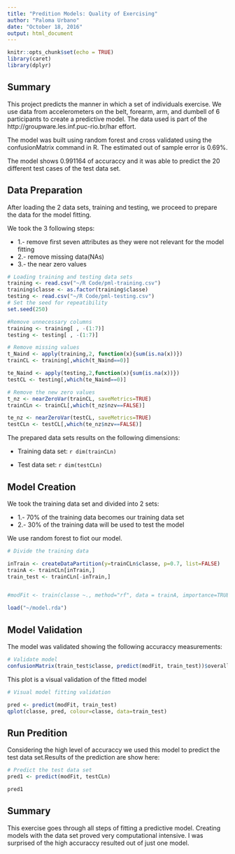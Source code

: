 ---
title: "Predition Models: Quality of Exercising"
author: "Paloma Urbano"
date: "October 18, 2016"
output: html_document
---

```{r setup, include=FALSE}
knitr::opts_chunk$set(echo = TRUE)
library(caret)
library(dplyr)

```

## Summary

This project predicts the manner in which a set of individuals exercise. We use data from accelerometers on the belt, forearm, arm, and dumbell of 6 participants to create a predictive model. The data used is part of the http://groupware.les.inf.puc-rio.br/har effort.

The model was built using random forest and cross validated using the confusionMatrix command in R. The estimated out of sample error is 0.69%. 

The model shows 0.991164 of accuraccy and it was able to predict the 20 different test cases of the test data set.


## Data Preparation
After loading the 2 data sets, training and testing, we proceed to prepare the data for the model fitting.  

We took the 3 following steps:  

* 1.- remove first seven attributes as they were not relevant for the model fitting
* 2.- remove missing data(NAs)
* 3.- the near zero values   



```{r}

# Loading training and testing data sets
training <- read.csv("~/R Code/pml-training.csv")
training$classe <- as.factor(training$classe)
testing <- read.csv("~/R Code/pml-testing.csv")
# Set the seed for repeatibility
set.seed(250)

#Remove unnecessary columns
training <- training[ , -(1:7)]
testing <- testing[ , -(1:7)]

# Remove missing values
t_Naind <- apply(training,2, function(x){sum(is.na(x))})
trainCL <- training[,which(t_Naind==0)]

te_Naind <- apply(testing,2,function(x){sum(is.na(x))})
testCL <- testing[,which(te_Naind==0)]

# Remove the new zero values
t_nz <- nearZeroVar(trainCL, saveMetrics=TRUE)
trainCLn <- trainCL[,which(t_nz$nzv==FALSE)]

te_nz <- nearZeroVar(testCL, saveMetrics=TRUE)
testCLn <- testCL[,which(te_nz$nzv==FALSE)]


```


The prepared data sets results on the following dimensions:

* Training data set: `r dim(trainCLn)`

* Test data set: `r dim(testCLn)`


## Model Creation
We took the training data set and divided into 2 sets:

* 1.- 70% of the training data becomes our training data set
* 2.- 30% of the training data will be used to test the model

We use random forest to fiot our model. 


```{r}
# Divide the training data

inTrain <- createDataPartition(y=trainCLn$classe, p=0.7, list=FALSE)
trainA <- trainCLn[inTrain,]
train_test <- trainCLn[-inTrain,]


#modFit <- train(classe ~., method="rf", data = trainA, importance=TRUE, allowparallel=TRUE)

load("~/model.rda")

```



## Model Validation
The model was validated showing the following accuraccy measurements:

```{r}
# Validate model
confusionMatrix(train_test$classe, predict(modFit, train_test))$overall


```

This plot is a visual validation of the fitted model

```{r}
# Visual model fitting validation

pred <- predict(modFit, train_test)
qplot(classe, pred, colour=classe, data=train_test)

```





## Run Predition
Considering the high level of accuraccy we used this model to predict the test data set.Results of the prediction are show here:

```{r}
# Predict the test data set
pred1 <- predict(modFit, testCLn)

pred1
```


## Summary
This exercise goes through all steps of fitting a predictive model. Creating models with the data set proved very computational intensive. I was surprised  of the high accuraccy resulted out of just one model.  


